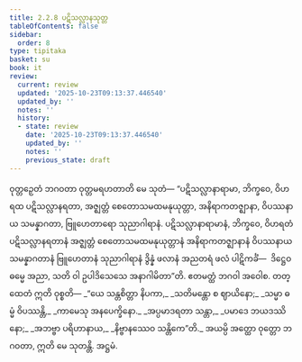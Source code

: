 ```yaml
---
title: 2.2.8 ပဋိသလ္လာနသုတ္တ
tableOfContents: false
sidebar:
  order: 8
type: tipitaka
basket: su
book: it
review:
  current: review
  updated: '2025-10-23T09:13:37.446540'
  updated_by: ''
  notes: ''
  history:
  - state: review
    date: '2025-10-23T09:13:37.446540'
    updated_by: ''
    notes: ''
    previous_state: draft
---
```



<ReviewStatus review={frontmatter.review} showDetails={true} />

<HypothesisAnnotation frontmatter={frontmatter} />

<DynamicBreadcrumb />

<Division number="45" book="it" e="ch" v="18" p="221">

<Paragraph number="287" book="it">
ဝုတ္တဉှေတံ ဘဂဝတာ ဝုတ္တမရဟတာတိ မေ သုတံ—
</Paragraph>

<Paragraph number="288" book="it">
“ပဋိသလ္လာနာရာမာ, ဘိက္ခဝေ, ဝိဟရထ ပဋိသလ္လာနရတာ, အဇ္ဈတ္တံ စေတောသမထမနုယုတ္တာ, အနိရာကတဇ္ဈာနာ, ဝိပဿနာယ သမန္နာဂတာ, ဗြူဟေတာရော သုညာဂါရာနံ. ပဋိသလ္လာနာရာမာနံ, ဘိက္ခဝေ, ဝိဟရတံ ပဋိသလ္လာနရတာနံ အဇ္ဈတ္တံ စေတောသမထမနုယုတ္တာနံ အနိရာကတဇ္ဈာနာနံ ဝိပဿနာယ သမန္နာဂတာနံ ဗြူဟေတာနံ သုညာဂါရာနံ ဒွိန္နံ ဖလာနံ အညတရံ ဖလံ ပါဋိကင်္ခံ—  ဒိဋ္ဌေဝ ဓမ္မေ အညာ, သတိ ဝါ ဥပါဒိသေသေ အနာဂါမိတာ”တိ. ဧတမတ္ထံ ဘဂဝါ အဝေါစ. တတ္ထေတံ ဣတိ ဝုစ္စတိ—
</Paragraph>

<Paragraph number="289" type="verses" book="it">
_“ယေ သန္တစိတ္တာ နိပကာ,_  
_သတိမန္တော စ ဈာယိနော;_  
_သမ္မာ ဓမ္မံ ဝိပဿန္တိ,_  
_ကာမေသု အနပေက္ခိနော._  

</Paragraph>

<Paragraph number="290" type="verses" book="it">
_အပ္ပမာဒရတာ သန္တာ,_  
_ပမာဒေ ဘယဒဿိနော;_  
_အဘဗ္ဗာ ပရိဟာနာယ,_  
_နိဗ္ဗာနဿေဝ သန္တိကေ”တိ._  

</Paragraph>

<Paragraph number="291" book="it">
အယမ္ပိ အတ္ထော ဝုတ္တော ဘဂဝတာ, ဣတိ မေ သုတန္တိ.

</Paragraph>
</Division>

<Paragraph number="292" type="center" book="it">
အဋ္ဌမံ.
</Paragraph>